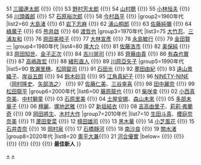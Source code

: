 {{Navbox
|name=藍絲帶獎最佳新人
|title=[[藍絲帶獎 (電影)|{{white|藍絲帶獎}}]]最佳新人
|listclass=hlist
|basestyle=background-color:#002FA7;color:white
|group1=1950年代
|list1=50 [[佐分利信]] {{!}} 51 [[三國連太郎]] {{!}} {{color|grey|52 懸空}} {{!}} 53 [[野村芳太郎]] {{!}} 54 [[山村聰]] {{!}} 55 [[小林恒夫]] {{!}} 56 [[川頭義郎]] {{!}} 57 [[石原裕次郎]] {{!}} 58 [[今村昌平]] {{!}} {{color|grey|59 懸空}}
|group2=1960年代
|list2=60 [[大島渚]] {{!}} 61 [[岩下志麻]] {{!}} 62 [[浦山桐郎]] {{!}} 63 [[佐藤純彌]] {{!}} 64 [[綠魔子]] {{!}} 65 [[熊井啟]] {{!}} 66 [[渡哲也]]
|group3=1970年代
|list3=75 [[大竹忍]]、[[三浦友和]] {{!}} 76 [[原田美枝子]] {{!}} 77 [[大林宣彥]] {{!}} 78 [[永島敏行]] {{!}} 79 [[金田賢一]]
|group4=1980年代
|list4=80 [[隆大介]] {{!}} 81 [[佐藤浩市]] {{!}} 82 [[美保純]] {{!}} 83 [[原田知世]]、[[金子正次]] {{!}} 84 [[吉川晃司]] {{!}} 85 [[齊藤由貴]] {{!}} 86 [[有森也實]] {{!}} 87 [[高嶋政宏]] {{!}} 88 [[緒形直人]] {{!}} 89 [[川原亞矢子]]
|group5=1990年代
|list5=90 [[牧瀨里穗]]、[[松岡錠司]] {{!}} 91 [[石田光]] {{!}} 92 [[墨田由紀]] {{!}} 93 [[遠山景織子]]、[[岸谷五朗]] {{!}} 94 [[鈴木砂羽]] {{!}} 95 [[江角真紀子]] {{!}} 96 [[NINETY-NINE]]（[[岡村隆史]]、[[矢部浩之]]） {{!}} 97 [[佐藤仁美]]、[[三谷幸喜]] {{!}} 98 [[田中麗奈 (演員)|田中麗奈]] {{!}} 99 [[松田龍平]]
|group6=2000年代
|list6=00 [[藤原龍也]] {{!}} 01 [[柴咲幸]] {{!}} 02 [[小西真奈美]]、[[中村獅童 (二代目)|中村獅童]] {{!}} 03 [[石原里美]] {{!}} 04 [[土屋安娜]]、[[森山未來]] {{!}} 05 [[多部未華子]] {{!}} 06 [[檀麗]]、[[塚地武雅]] {{!}} 07 [[新垣結衣]] {{!}} 08 [[吉高由里子]]、[[中川雅也|莉莉·弗蘭奇]] {{!}} 09 [[岡田將生]]、[[木村大作]]
|group7=2010年代
|list7=10 [[生田斗真]]、[[櫻庭奈奈美]] {{!}} 11 [[蘆田愛菜]] {{!}} 12 [[槙田雄司]] {{!}} 13 [[黑木華]] {{!}} 14 [[小芝風花]] {{!}} 15 [[石井杏奈]] {{!}} 16 [[岡村泉]] {{!}} 17 [[石橋靜河]] {{!}} 18 [[南沙良]] {{!}} 19 [[關水渚]]
|group8=2020年代
|list8=20 [[奧平大兼]]{{!}} 21 [[河合優實]]
|below=[[:Template:藍絲帶獎最佳影片|{{white|最佳影片}}]] {{!}} [[:Template:藍絲帶獎最佳導演|{{white|最佳導演}}]] {{!}} [[:Template:藍絲帶獎最佳男主角|{{white|最佳男主角}}]] {{!}} [[:Template:藍絲帶獎最佳女主角|{{white|最佳女主角}}]] {{!}} [[:Template:藍絲帶獎最佳男配角|{{white|最佳男配角}}]] {{!}} [[:Template:藍絲帶獎最佳女配角|{{white|最佳女配角}}]] {{!}} '''最佳新人'''
}}<noinclude>
[[Category:藍絲帶獎 (電影)|+]]
[[Category:藍絲帶獎最佳新人得主|+]]
</noinclude>